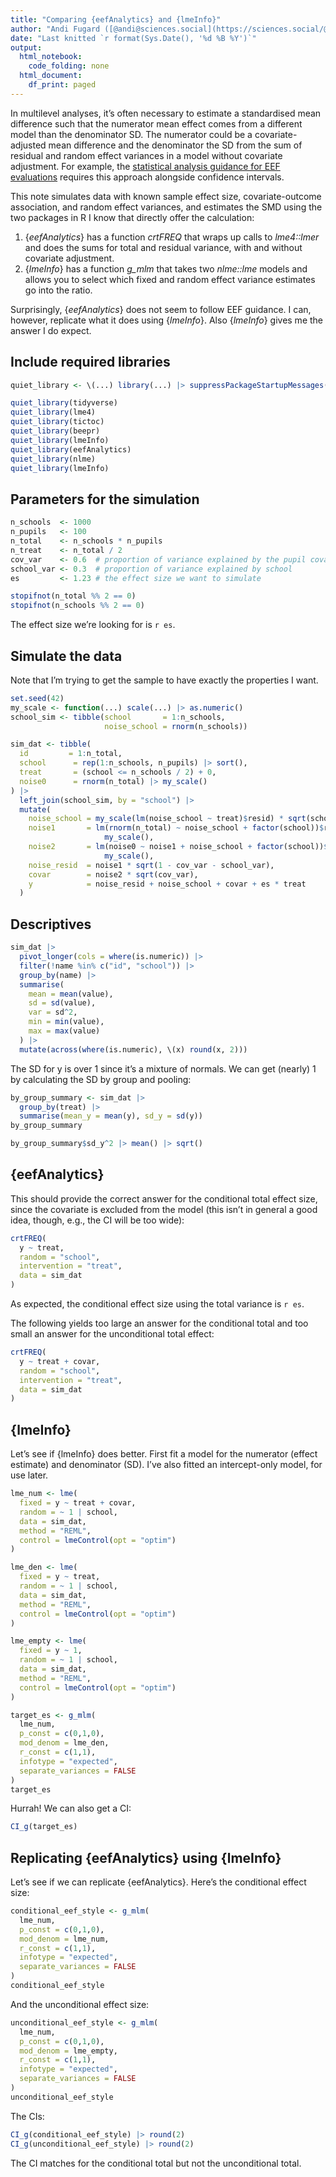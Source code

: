 ```yaml
---
title: "Comparing {eefAnalytics} and {lmeInfo}"
author: "Andi Fugard ([@andi@sciences.social](https://sciences.social/@andi))"
date: "Last knitted `r format(Sys.Date(), '%d %B %Y')`"
output:
  html_notebook:
    code_folding: none
  html_document:
    df_print: paged
---
```



In multilevel analyses, it's often necessary to estimate a standardised mean difference such that the numerator mean effect comes from a different model than the denominator SD. The numerator could be a covariate-adjusted mean difference and the denominator the SD from the sum of residual and random effect variances in a model without covariate adjustment. For example, the [statistical analysis guidance for EEF evaluations](https://educationendowmentfoundation.org.uk/projects-and-evaluation/evaluation/evaluation-guidance-and-resources/evaluation-design) requires this approach alongside confidence intervals.

This note simulates data with known sample effect size, covariate-outcome association, and random effect variances, and estimates the SMD using the two packages in R I know that directly offer the calculation:

1. {_eefAnalytics_} has a function _crtFREQ_ that wraps up calls to _lme4::lmer_ and does the sums for total and residual variance, with and without covariate adjustment.
2. {_lmeInfo_} has a function _g_mlm_ that takes two _nlme::lme_ models and allows you to select which fixed and random effect variance estimates go into the ratio.

Surprisingly, {_eefAnalytics_} does not seem to follow EEF guidance. I can, however, replicate what it does using {_lmeInfo_}. Also {_lmeInfo_} gives me the answer I do expect.



## Include required libraries

```r
quiet_library <- \(...) library(...) |> suppressPackageStartupMessages()

quiet_library(tidyverse)
quiet_library(lme4)
quiet_library(tictoc)
quiet_library(beepr)
quiet_library(lmeInfo)
quiet_library(eefAnalytics)
quiet_library(nlme)
quiet_library(lmeInfo)
```


## Parameters for the simulation

```r
n_schools  <- 1000
n_pupils   <- 100
n_total    <- n_schools * n_pupils
n_treat    <- n_total / 2
cov_var    <- 0.6  # proportion of variance explained by the pupil covariate
school_var <- 0.3  # proportion of variance explained by school
es         <- 1.23 # the effect size we want to simulate

stopifnot(n_total %% 2 == 0)
stopifnot(n_schools %% 2 == 0)
```


The effect size we're looking for is `r es`.


## Simulate the data

Note that I'm trying to get the sample to have exactly the properties I want.

```r
set.seed(42)
my_scale <- function(...) scale(...) |> as.numeric()
school_sim <- tibble(school       = 1:n_schools,
                     noise_school = rnorm(n_schools))

sim_dat <- tibble(
  id         = 1:n_total,
  school      = rep(1:n_schools, n_pupils) |> sort(),
  treat       = (school <= n_schools / 2) + 0,
  noise0      = rnorm(n_total) |> my_scale()
) |>
  left_join(school_sim, by = "school") |>
  mutate(
    noise_school = my_scale(lm(noise_school ~ treat)$resid) * sqrt(school_var),
    noise1       = lm(rnorm(n_total) ~ noise_school + factor(school))$resid |>
                     my_scale(),
    noise2       = lm(noise0 ~ noise1 + noise_school + factor(school))$resid |>
                     my_scale(),
    noise_resid  = noise1 * sqrt(1 - cov_var - school_var),
    covar        = noise2 * sqrt(cov_var),
    y            = noise_resid + noise_school + covar + es * treat
  )
```


## Descriptives

```r
sim_dat |>
  pivot_longer(cols = where(is.numeric)) |>
  filter(!name %in% c("id", "school")) |>
  group_by(name) |>
  summarise(
    mean = mean(value),
    sd = sd(value),
    var = sd^2,
    min = min(value),
    max = max(value)
  ) |>
  mutate(across(where(is.numeric), \(x) round(x, 2)))
```


The SD for y is over 1 since it's a mixture of normals. We can get (nearly) 1 by calculating the SD by group and pooling:


```r
by_group_summary <- sim_dat |>
  group_by(treat) |>
  summarise(mean_y = mean(y), sd_y = sd(y))
by_group_summary
```


```r
by_group_summary$sd_y^2 |> mean() |> sqrt()
```


## {eefAnalytics}

This should provide the correct answer for the conditional total effect size, since the covariate is excluded from the model (this isn't in general a good idea, though, e.g., the CI will be too wide):

```r
crtFREQ(
  y ~ treat,
  random = "school",
  intervention = "treat",
  data = sim_dat
)
```

As expected, the conditional effect size using the total variance is `r es`.


The following yields too large an answer for the conditional total and too small an answer for the unconditional total effect:


```r
crtFREQ(
  y ~ treat + covar,
  random = "school",
  intervention = "treat",
  data = sim_dat
)
```


## {lmeInfo}

Let's see if {lmeInfo} does better. First fit a model for the numerator (effect estimate) and denominator (SD). I've also fitted an intercept-only model, for use later.

```r
lme_num <- lme(
  fixed = y ~ treat + covar,
  random = ~ 1 | school,
  data = sim_dat,
  method = "REML",
  control = lmeControl(opt = "optim")
)

lme_den <- lme(
  fixed = y ~ treat,
  random = ~ 1 | school,
  data = sim_dat,
  method = "REML",
  control = lmeControl(opt = "optim")
)

lme_empty <- lme(
  fixed = y ~ 1,
  random = ~ 1 | school,
  data = sim_dat,
  method = "REML",
  control = lmeControl(opt = "optim")
)
```


```r
target_es <- g_mlm(
  lme_num,
  p_const = c(0,1,0),
  mod_denom = lme_den,
  r_const = c(1,1),
  infotype = "expected",
  separate_variances = FALSE
)
target_es
```

Hurrah! We can also get a CI:

```r
CI_g(target_es)
```


## Replicating {eefAnalytics} using {lmeInfo}

Let's see if we can replicate {eefAnalytics}. Here's the conditional effect size:

```r
conditional_eef_style <- g_mlm(
  lme_num,
  p_const = c(0,1,0),
  mod_denom = lme_num,
  r_const = c(1,1),
  infotype = "expected",
  separate_variances = FALSE
)
conditional_eef_style
```

And the unconditional effect size:

```r
unconditional_eef_style <- g_mlm(
  lme_num,
  p_const = c(0,1,0),
  mod_denom = lme_empty,
  r_const = c(1,1),
  infotype = "expected",
  separate_variances = FALSE
)
unconditional_eef_style
```

The CIs:

```r
CI_g(conditional_eef_style) |> round(2)
CI_g(unconditional_eef_style) |> round(2)
```

The CI matches for the conditional total but not the unconditional total.
